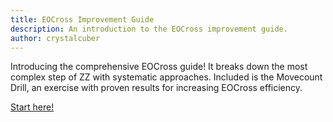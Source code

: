 ```yaml
---
title: EOCross Improvement Guide
description: An introduction to the EOCross improvement guide.
author: crystalcuber
---
```


Introducing the comprehensive EOCross guide! It breaks down the most complex step of ZZ with systematic approaches.
Included is the Movecount Drill, an exercise with proven results for increasing EOCross efficiency.

[Start here!](/improvement-guide/eocross/eocross-full-guide)
